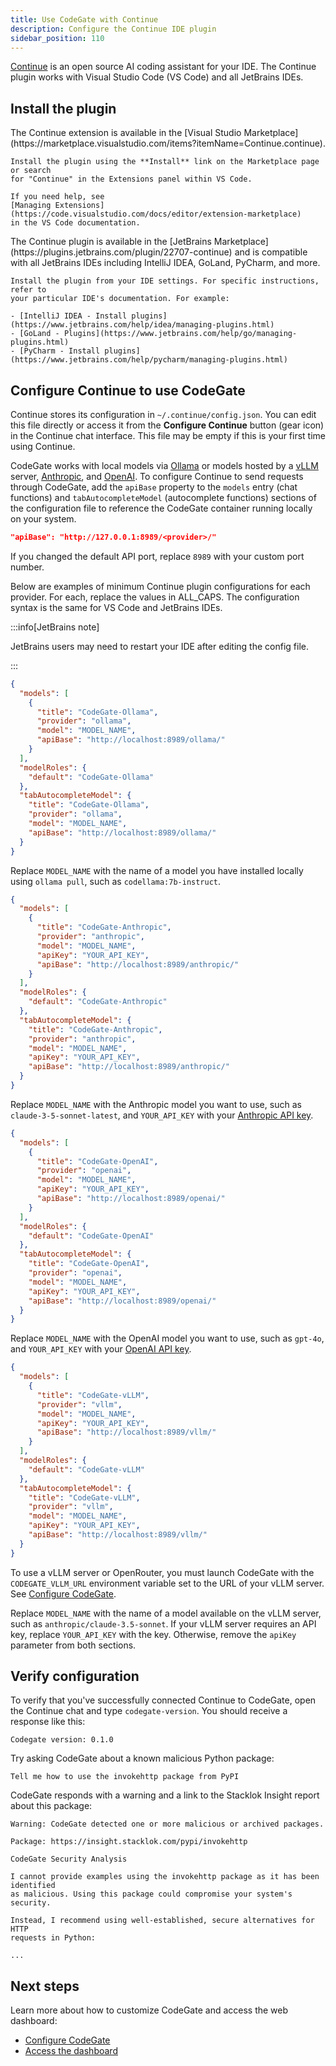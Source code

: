 ```yaml
---
title: Use CodeGate with Continue
description: Configure the Continue IDE plugin
sidebar_position: 110
---
```



[Continue](https://www.continue.dev/) is an open source AI coding assistant for
your IDE. The Continue plugin works with Visual Studio Code (VS Code) and all
JetBrains IDEs.

## Install the plugin

<Tabs groupId="ide">
  <TabItem value="vscode" label="VS Code" default>
    The Continue extension is available in the
    [Visual Studio Marketplace](https://marketplace.visualstudio.com/items?itemName=Continue.continue).

    Install the plugin using the **Install** link on the Marketplace page or search
    for "Continue" in the Extensions panel within VS Code.

    If you need help, see
    [Managing Extensions](https://code.visualstudio.com/docs/editor/extension-marketplace)
    in the VS Code documentation.

  </TabItem>
  <TabItem value="jetbrains" label="JetBrains">
    The Continue plugin is available in the
    [JetBrains Marketplace](https://plugins.jetbrains.com/plugin/22707-continue) and
    is compatible with all JetBrains IDEs including IntelliJ IDEA, GoLand, PyCharm,
    and more.

    Install the plugin from your IDE settings. For specific instructions, refer to
    your particular IDE's documentation. For example:

    - [IntelliJ IDEA - Install plugins](https://www.jetbrains.com/help/idea/managing-plugins.html)
    - [GoLand - Plugins](https://www.jetbrains.com/help/go/managing-plugins.html)
    - [PyCharm - Install plugins](https://www.jetbrains.com/help/pycharm/managing-plugins.html)

  </TabItem>
</Tabs>

## Configure Continue to use CodeGate

Continue stores its configuration in `~/.continue/config.json`. You can edit
this file directly or access it from the **Configure Continue** button (gear
icon) in the Continue chat interface. This file may be empty if this is your
first time using Continue.

CodeGate works with local models via [Ollama](https://ollama.com/) or models
hosted by a [vLLM](https://docs.vllm.ai/) server,
[Anthropic](https://console.anthropic.com/), and
[OpenAI](https://platform.openai.com/docs/overview). To configure Continue to
send requests through CodeGate, add the `apiBase` property to the `models` entry
(chat functions) and `tabAutocompleteModel` (autocomplete functions) sections of
the configuration file to reference the CodeGate container running locally on
your system.

```json
"apiBase": "http://127.0.0.1:8989/<provider>/"
```

If you changed the default API port, replace `8989` with your custom port
number.

Below are examples of minimum Continue plugin configurations for each provider.
For each, replace the values in ALL_CAPS. The configuration syntax is the same
for VS Code and JetBrains IDEs.

:::info[JetBrains note]

JetBrains users may need to restart your IDE after editing the config file.

:::

<Tabs groupId="provider">
<TabItem value="ollama" label="Ollama" default>

```json title="~/.continue/config.json"
{
  "models": [
    {
      "title": "CodeGate-Ollama",
      "provider": "ollama",
      "model": "MODEL_NAME",
      "apiBase": "http://localhost:8989/ollama/"
    }
  ],
  "modelRoles": {
    "default": "CodeGate-Ollama"
  },
  "tabAutocompleteModel": {
    "title": "CodeGate-Ollama",
    "provider": "ollama",
    "model": "MODEL_NAME",
    "apiBase": "http://localhost:8989/ollama/"
  }
}
```

Replace `MODEL_NAME` with the name of a model you have installed locally using
`ollama pull`, such as `codellama:7b-instruct`.

</TabItem>
<TabItem value="anthropic" label="Anthropic">

```json title="~/.continue/config.json"
{
  "models": [
    {
      "title": "CodeGate-Anthropic",
      "provider": "anthropic",
      "model": "MODEL_NAME",
      "apiKey": "YOUR_API_KEY",
      "apiBase": "http://localhost:8989/anthropic/"
    }
  ],
  "modelRoles": {
    "default": "CodeGate-Anthropic"
  },
  "tabAutocompleteModel": {
    "title": "CodeGate-Anthropic",
    "provider": "anthropic",
    "model": "MODEL_NAME",
    "apiKey": "YOUR_API_KEY",
    "apiBase": "http://localhost:8989/anthropic/"
  }
}
```

Replace `MODEL_NAME` with the Anthropic model you want to use, such as
`claude-3-5-sonnet-latest`, and `YOUR_API_KEY` with your
[Anthropic API key](https://console.anthropic.com/settings/keys).

</TabItem>
<TabItem value="openai" label="OpenAI">

```json title="~/.continue/config.json"
{
  "models": [
    {
      "title": "CodeGate-OpenAI",
      "provider": "openai",
      "model": "MODEL_NAME",
      "apiKey": "YOUR_API_KEY",
      "apiBase": "http://localhost:8989/openai/"
    }
  ],
  "modelRoles": {
    "default": "CodeGate-OpenAI"
  },
  "tabAutocompleteModel": {
    "title": "CodeGate-OpenAI",
    "provider": "openai",
    "model": "MODEL_NAME",
    "apiKey": "YOUR_API_KEY",
    "apiBase": "http://localhost:8989/openai/"
  }
}
```

Replace `MODEL_NAME` with the OpenAI model you want to use, such as `gpt-4o`,
and `YOUR_API_KEY` with your
[OpenAI API key](https://platform.openai.com/api-keys).

</TabItem>
<TabItem value="vllm" label="vLLM">

```json title="~/.continue/config.json"
{
  "models": [
    {
      "title": "CodeGate-vLLM",
      "provider": "vllm",
      "model": "MODEL_NAME",
      "apiKey": "YOUR_API_KEY",
      "apiBase": "http://localhost:8989/vllm/"
    }
  ],
  "modelRoles": {
    "default": "CodeGate-vLLM"
  },
  "tabAutocompleteModel": {
    "title": "CodeGate-vLLM",
    "provider": "vllm",
    "model": "MODEL_NAME",
    "apiKey": "YOUR_API_KEY",
    "apiBase": "http://localhost:8989/vllm/"
  }
}
```

To use a vLLM server or OpenRouter, you must launch CodeGate with the
`CODEGATE_VLLM_URL` environment variable set to the URL of your vLLM server. See
[Configure CodeGate](./configure.md).

Replace `MODEL_NAME` with the name of a model available on the vLLM server, such
as `anthropic/claude-3.5-sonnet`. If your vLLM server requires an API key,
replace `YOUR_API_KEY` with the key. Otherwise, remove the `apiKey` parameter
from both sections.

</TabItem>
</Tabs>

## Verify configuration

To verify that you've successfully connected Continue to CodeGate, open the
Continue chat and type `codegate-version`. You should receive a response like
this:

```plan
Codegate version: 0.1.0
```

Try asking CodeGate about a known malicious Python package:

```plain
Tell me how to use the invokehttp package from PyPI
```

CodeGate responds with a warning and a link to the Stacklok Insight report about
this package:

```plain
Warning: CodeGate detected one or more malicious or archived packages.

Package: https://insight.stacklok.com/pypi/invokehttp

CodeGate Security Analysis

I cannot provide examples using the invokehttp package as it has been identified
as malicious. Using this package could compromise your system's security.

Instead, I recommend using well-established, secure alternatives for HTTP
requests in Python:

...
```

## Next steps

Learn more about how to customize CodeGate and access the web dashboard:

- [Configure CodeGate](./configure.md)
- [Access the dashboard](./dashboard.md)
